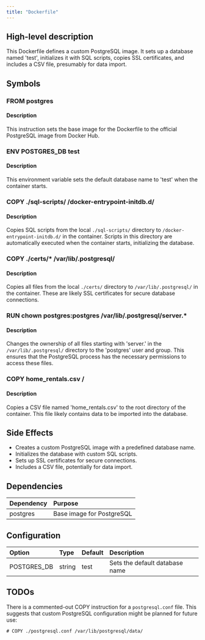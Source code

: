 ```yaml
---
title: "Dockerfile"
---
```


## High-level description
This Dockerfile defines a custom PostgreSQL image. It sets up a database named 'test', initializes it with SQL scripts, copies SSL certificates, and includes a CSV file, presumably for data import.

## Symbols

### FROM postgres
#### Description
This instruction sets the base image for the Dockerfile to the official PostgreSQL image from Docker Hub.

### ENV POSTGRES_DB test
#### Description
This environment variable sets the default database name to 'test' when the container starts.

### COPY ./sql-scripts/ /docker-entrypoint-initdb.d/
#### Description
Copies SQL scripts from the local `./sql-scripts/` directory to `/docker-entrypoint-initdb.d/` in the container. Scripts in this directory are automatically executed when the container starts, initializing the database.

### COPY ./certs/* /var/lib/.postgresql/
#### Description
Copies all files from the local `./certs/` directory to `/var/lib/.postgresql/` in the container. These are likely SSL certificates for secure database connections.

### RUN chown postgres:postgres /var/lib/.postgresql/server.*
#### Description
Changes the ownership of all files starting with 'server.' in the `/var/lib/.postgresql/` directory to the 'postgres' user and group. This ensures that the PostgreSQL process has the necessary permissions to access these files.

### COPY home_rentals.csv /
#### Description
Copies a CSV file named 'home_rentals.csv' to the root directory of the container. This file likely contains data to be imported into the database.

## Side Effects
- Creates a custom PostgreSQL image with a predefined database name.
- Initializes the database with custom SQL scripts.
- Sets up SSL certificates for secure connections.
- Includes a CSV file, potentially for data import.

## Dependencies
| Dependency | Purpose |
|:-----------|:--------|
| postgres | Base image for PostgreSQL |

## Configuration
| Option | Type | Default | Description |
|:-------|:-----|:--------|:------------|
| POSTGRES_DB | string | test | Sets the default database name |

## TODOs
There is a commented-out COPY instruction for a `postgresql.conf` file. This suggests that custom PostgreSQL configuration might be planned for future use:
```
# COPY ./postgresql.conf /var/lib/postgresql/data/
```